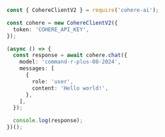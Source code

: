```typescript TYPESCRIPT
const { CohereClientV2 } = require('cohere-ai');

const cohere = new CohereClientV2({
  token: 'COHERE_API_KEY',
});

(async () => {
  const response = await cohere.chat({
    model: 'command-r-plus-08-2024',
    messages: [
      {
        role: 'user',
        content: 'Hello world!',
      },
    ],
  });

  console.log(response);
})();
```